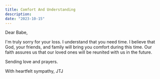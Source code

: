 ```yaml
---
title: Comfort And Understanding
description:
date: "2023-10-15"
---
```


Dear Babe,

I'm truly sorry for your loss. I understand that you need time. I believe that God, your friends, and family will bring you comfort during this time. Our faith assures us that our loved ones will be reunited with us in the future.

Sending love and prayers.

With heartfelt sympathy,
JTJ
